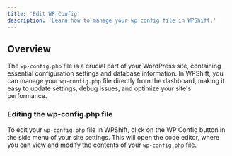 ```yaml
---
title: 'Edit WP Config'
description: 'Learn how to manage your wp config file in WPShift.'
---
```


## Overview
The `wp-config.php` file is a crucial part of your WordPress site, containing essential configuration settings and database information. In WPShift, you can manage your `wp-config.php` file directly from the dashboard, making it easy to update settings, debug issues, and optimize your site's performance.

### Editing the wp-config.php file
To edit your `wp-config.php` file in WPShift, click on the WP Config button in the side menu of your site settings. This will open the code editor, where you can view and modify the contents of your `wp-config.php` file.